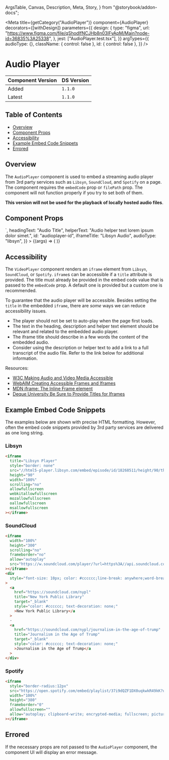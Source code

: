   ArgsTable,
  Canvas,
  Description,
  Meta,
  Story,
} from "@storybook/addon-docs";


<Meta
  title={getCategory("AudioPlayer")}
  component={AudioPlayer}
  decorators={[withDesign]}
  parameters={{
    design: {
      type: "figma",
      url: "https://www.figma.com/file/qShodlfNCJHb8n03IFyApM/Main?node-id=36835%3A25338",
    },
    jest: ["AudioPlayer.test.tsx"],
  }}
  argTypes={{
    audioType: {},
    className: { control: false },
    id: { control: false },
  }}
/>

# Audio Player

| Component Version | DS Version |
| ----------------- | ---------- |
| Added             | `1.1.0`    |
| Latest            | `1.1.0`    |

## Table of Contents

- [Overview](#overview)
- [Component Props](#component-props)
- [Accessibility](#accessibility)
- [Example Embed Code Snippets](#example-embed-code-snippets)
- [Errored](#errored)

## Overview

<Description of={AudioPlayer} />

The `AudioPlayer` component is used to embed a streaming audio player from 3rd party services such as `Libsyn`, `SoundCloud`, and `Spotify`
on a page. The component requires the `embedCode` prop or `filePath` prop. The component will not function properly if you try to set
both of them.

**This version will not be used for the playback of locally hosted audio files**.

## Component Props

<Canvas withToolbar>
  <Story
    name="AudioPlayer"
    args={{
      className: undefined,
      descriptionText:
        "Audio description lorem ipsum dolor simet. Cum sociis natoque penatibus et magnis dis parturient montes, nascetur ridiculus mus. Sed posuere consectetur est at lobortis.",
      embedCode: `<iframe title="Libsyn Player" style="border: none" src="//html5-player.libsyn.com/embed/episode/id/18268511/height/90/theme/custom/thumbnail/yes/direction/backward/render-playlist/no/custom-color/87A93A/" height="90" width="100%" scrolling="no"  allowfullscreen webkitallowfullscreen mozallowfullscreen oallowfullscreen msallowfullscreen></iframe>`,
      headingText: "Audio Title",
      helperText: "Audio helper text lorem ipsum dolor simet.",
      id: "audioplayer-id",
      iframeTitle: "Libsyn Audio",
      audioType: "libsyn",
    }}
  >
    {(args) => (
      <AudioPlayer
        {...args}
        embedCode={args.embedCode}
        audioType={args.audioType && args.audioType}
      />
    )}
  </Story>
</Canvas>

<ArgsTable story="AudioPlayer" />

## Accessibility

The `VideoPlayer` component renders an `iframe` element from `Libsyn`, `SoundCloud`, or `Spotify`.
`iframe`s can be accessible if a `title` attribute is provided.
The title must already be provided in the embed code value that is passed to the
`embedCode` prop. A default one is provided but a custom one is recommended.

To guarantee that the audio player will be accessible.
Besides setting the `title` in the embedded `iframe`, there are _some_ ways we
can reduce accessibility issues.

- The player should not be set to auto-play when the page first loads.
- The text in the heading, description and helper text element should be relevant and related to the embedded audio player.
- The iframe title should describe in a few words the content of the embedded audio.
- Consider using the description or helper text to add a link to a full transcript of the audio file. Refer to the link below for additional information.

Resources:

- [W3C Making Audio and Video Media Accessible](https://www.w3.org/WAI/media/av/)
- [WebAIM Creating Accessible Frames and Iframes](https://webaim.org/techniques/frames/)
- [MDN iframe: The Inline Frame element](https://developer.mozilla.org/en-US/docs/Web/HTML/Element/iframe)
- [Deque University Be Sure to Provide Titles for Iframes](https://dequeuniversity.com/tips/provide-iframe-titles)

## Example Embed Code Snippets

The examples below are shown with precise HTML formatting. However, often the
embed code snippets provided by 3rd party services are delivered as one
long string.

### Libsyn

```html
<iframe
  title="Libsyn Player"
  style="border: none"
  src="//html5-player.libsyn.com/embed/episode/id/18268511/height/90/theme/custom/thumbnail/yes/direction/backward/render-playlist/no/custom-color/87A93A/"
  height="90"
  width="100%"
  scrolling="no"
  allowfullscreen
  webkitallowfullscreen
  mozallowfullscreen
  oallowfullscreen
  msallowfullscreen
></iframe>
```

### SoundCloud

```html
<iframe
  width="100%"
  height="300"
  scrolling="no"
  frameborder="no"
  allow="autoplay"
  src="https://w.soundcloud.com/player/?url=https%3A//api.soundcloud.com/tracks/311382449&color=%23ff5500&auto_play=false&hide_related=false&show_comments=true&show_user=true&show_reposts=false&show_teaser=true&visual=true"
></iframe>
<div
  style="font-size: 10px; color: #cccccc;line-break: anywhere;word-break: normal;overflow: hidden;white-space: nowrap;text-overflow: ellipsis; font-family: Interstate,Lucida Grande,Lucida Sans Unicode,Lucida Sans,Garuda,Verdana,Tahoma,sans-serif;font-weight: 100;"
>
  <a
    href="https://soundcloud.com/nypl"
    title="New York Public Library"
    target="_blank"
    style="color: #cccccc; text-decoration: none;"
    >New York Public Library</a
  >
  ·
  <a
    href="https://soundcloud.com/nypl/journalism-in-the-age-of-trump"
    title="Journalism in the Age of Trump"
    target="_blank"
    style="color: #cccccc; text-decoration: none;"
    >Journalism in the Age of Trump</a
  >
</div>
```

### Spotify

```html
<iframe
  style="border-radius:12px"
  src="https://open.spotify.com/embed/playlist/37i9dQZF1DX0uqkwkR49kK?utm_source=generator"
  width="100%"
  height="380"
  frameborder="0"
  allowfullscreen=""
  allow="autoplay; clipboard-write; encrypted-media; fullscreen; picture-in-picture"
></iframe>
```

## Errored

If the necessary props are not passed to the `AudioPlayer` component, the
component UI will display an error message.

<Canvas>
  <DSProvider>
    <AudioPlayer embedCode="<h1>embedCode</h1>" audioType="spotify" />
  </DSProvider>
</Canvas>
